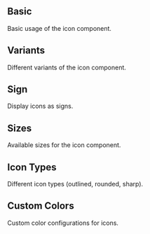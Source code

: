 
## Basic

Basic usage of the icon component.

<Basic />

## Variants

Different variants of the icon component.

<Variants />

## Sign

Display icons as signs.

<Sign />

## Sizes

Available sizes for the icon component.

<Sizes />

## Icon Types

Different icon types (outlined, rounded, sharp).

<IconTypes />

## Custom Colors

Custom color configurations for icons.

<CustomColors /> 
